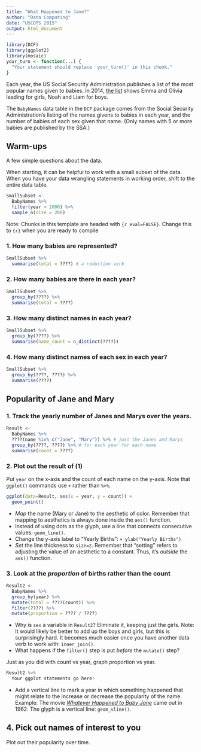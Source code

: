 ```yaml
---
title: "What Happened to Jane?"
author: "Data Computing"
date: "USCOTS 2015"
output: html_document
---
```


```r
library(DCF)
library(ggplot2)
library(mosaic)
your_turn <- function(...) {
  "Your statement should replace 'your_turn()' in this chunk."
}
```

Each year, the US Social Security Administration publishes a list of the most popular names given to babies.  In 2014, [the list](http://www.ssa.gov/oact/babynames/#ht=2) shows Emma and Olivia leading for girls, Noah and Liam for boys.

The `BabyNames` data table in the `DCF` package comes from the Social Security Administration's listing of the names givens to babies in each year, and the number of babies of each sex given that name. (Only names with 5 or more babies are published by the SSA.)


## Warm-ups

A few simple questions about the data.

When starting, it can be helpful to work with a small subset of the data.  When you have your data wrangling statements in working order, shift to the entire data table.

```r
SmallSubset <-
  BabyNames %>%
  filter(year > 2000) %>%
  sample_n(size = 200)
```

Note: Chunks in this template are headed with `{r eval=FALSE}`.  Change this to `{r}` when you are ready to compile


### 1. How many babies are represented?

```r
SmallSubset %>%
  summarise(total = ????) # a reduction verb
```

### 2. How many babies are there in each year?

```r
SmallSubset %>% 
  group_by(????) %>% 
  summarise(total = ????)
```

### 3. How many distinct names in each year?

```r
SmallSubset %>%
  group_by(????) %>%
  summarise(name_count = n_distinct(????))
```

### 4. How many distinct names of each sex in each year?

```r
SmallSubset %>%
  group_by(????, ????) %>%
  summarise(????)
```

## Popularity of Jane and Mary

### 1. Track the yearly number of Janes and Marys over the years.

```r
Result <-
  BabyNames %>%
  ????(name %in% c("Jane", "Mary")) %>% # just the Janes and Marys
  group_by(????, ????) %>% # for each year for each name
  summarise(count = ????)
```

### 2. Plot out the result of (1)

Put `year` on the x-axis and the count of each name on the y-axis.  Note that `ggplot()` commands use `+` rather than `%>%`.

```r
ggplot(data=Result, aes(x = year, y = count)) +
  geom_point()
```

* *Map* the name (Mary or Jane) to the aesthetic of color.  Remember that mapping to aesthetics is always done inside the `aes()` function.
* Instead of using dots as the glyph, use a line that connects consecutive values: `geom_line()`.
* Change the y-axis label to "Yearly Births": `+ ylab("Yearly Births")`
* *Set* the line thickness to `size=2`. Remember that "setting" refers to adjusting the value of an aesthetic to a constant.  Thus, it's *outside* the `aes()` function.

### 3. Look at the *proportion* of births rather than the count

```r
Result2 <-
  BabyNames %>%
  group_by(year) %>%
  mutate(total = ????(count)) %>%
  filter(????) %>%
  mutate(proportion = ???? / ????)
```

* Why is `sex` a variable in `Result2`? Eliminate it, keeping just the girls.
    Note: It would likely be better to add up the boys and girls, but this is surprisingly hard.  It becomes much easier once you have another data verb to work with: `inner_join()`.  
* What happens if the `filter()` step is put *before* the `mutate()` step?

Just as you did with count vs year, graph proportion vs year.
```r
Result2 %>%
  Your ggplot statements go here!
```
* Add a vertical line to mark a year in which something happened that might relate to the increase or decrease the popularity of the name.  Example: The movie [*Whatever Happened to Baby Jane*](http://en.wikipedia.org/wiki/What_Ever_Happened_to_Baby_Jane%3F_%281962_film%29) came out in 1962.  The glyph is a vertical line: `geom_vline()`.
  
## 4. Pick out names of interest to you 

Plot out their popularity over time.
